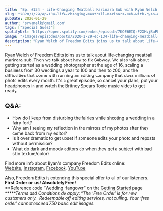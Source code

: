 ```yaml
---
title: "Ep. #134 - Life-Changing Meatball Marinara Sub with Ryan Welch of Freedom Edits"
slug: "2020/1/29/ep-134-life-changing-meatball-marinara-sub-with-ryan-welch-of-freedom-edits"
pubDate: 2020-01-29
author: "srvanelk@gmail.com"
tags: ["Special Guest"]
spotifyUrl: "https://open.spotify.com/embed/episode/7KOE6UIQrF2XHkjBuPLVT1?utm_source=generator"
image: "/images/episodes/posts/2020-1-29-ep-134-life-changing-meatball-marinara-sub-with-ryan-welch-of-freedom-edits/RW_Square.webp"
description: "Ryan Welch of Freedom Edits joins us to talk about life-changing meatball marinara sub. Then we talk about how to fix Subway. We also talk about getting started as a wedding photographer at the age of 16, scaling a business from 30 weddings a year to 100 and then to 200, and the difficulties that come with running an editing company that does millions of photo edits every month. It's a great episode, so cancel your plans, put your headphones in and watch the Britney Spears Toxic music video to get ready."
---
```


Ryan Welch of Freedom Edits joins us to talk about life-changing meatball marinara sub. Then we talk about how to fix Subway. We also talk about getting started as a wedding photographer at the age of 16, scaling a business from 30 weddings a year to 100 and then to 200, and the difficulties that come with running an editing company that does millions of photo edits every month. It's a great episode, so cancel your plans, put your headphones in and watch the Britney Spears Toxic music video to get ready.

## Q&A:
- How do I keep from disturbing the fairies while shooting a wedding in a fairy fort?
- Why am I seeing my reflection in the mirrors of my photos after they come back from my editor?
- Is it over dramatic to get upset if someone edits your photo and reposts without permission?
- What do dark and moody editors do when they get a subject with bad skin texture/color?

Find more info about Ryan's company Freedom Edits online:  
[Website](https://freedomedits.com/), [Instagram](https://www.instagram.com/freedomedits/), [Facebook](https://www.facebook.com/freedomedits/), [YouTube](https://www.youtube.com/channel/UC91qn8etae1H_W7uZJArv8g)

Also, Freedom Edits is extending this special offer to all of our listeners. **First Order on us! Absolutely Free!**  
**Reference code “Wedding Hangover” on the [Getting Started](https://freedomedits.com/get-started/) page  
**\****Terms and Conditions do apply: “The 'Free Order' is for new customers only.  Redeemable off editing services, not culling. Your ‘free order’ cannot exceed 750 basic edit images.*
